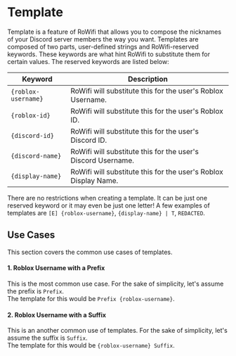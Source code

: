 # Template

Template is a feature of RoWifi that allows you to compose the nicknames of your Discord server members the way you want.
Templates are composed of two parts, user-defined strings and RoWifi-reserved keywords. These keywords are what hint RoWifi to
substitute them for certain values. The reserved keywords are listed below:

| Keyword             | Description                                                     |
| ------------------- | --------------------------------------------------------------- |
| `{roblox-username}` | RoWifi will substitute this for the user's Roblox Username.     |
| `{roblox-id}`       | RoWifi will substitute this for the user's Roblox ID.           |
| `{discord-id}`      | RoWifi will substitute this for the user's Discord ID.          |
| `{discord-name}`    | RoWifi will substitute this for the user's Discord Username.    |
| `{display-name}`    | RoWifi will substitute this for the user's Roblox Display Name. |

There are no restrictions when creating a template. It can be just one reserved keyword or it may even be just one letter! A few
examples of templates are `[E] {roblox-username}`, `{display-name} | T`, `REDACTED`.

## Use Cases

This section covers the common use cases of templates.

#### 1. Roblox Username with a Prefix

This is the most common use case. For the sake of simplicity, let's assume the prefix is `Prefix`.<br/>
The template for this would be `Prefix {roblox-username}`.

#### 2. Roblox Username with a Suffix

This is an another common use of templates. For the sake of simplicity, let's assume the suffix is `Suffix`.<br/>
The template for this would be `{roblox-username} Suffix`.
